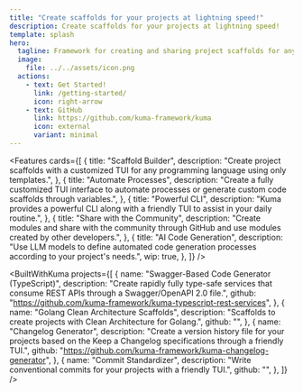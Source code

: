 ```yaml
---
title: "Create scaffolds for your projects at lightning speed!"
description: Create scaffolds for your projects at lightning speed!
template: splash
hero:
  tagline: Framework for creating and sharing project scaffolds for any programming language with an intuitive TUI without needing much effort!
  image:
    file: ../../assets/icon.png
  actions:
    - text: Get Started!
      link: /getting-started/
      icon: right-arrow
    - text: GitHub
      link: https://github.com/kuma-framework/kuma
      icon: external
      variant: minimal
---
```



<Features
  cards={[
    {
      title: "Scaffold Builder",
      description:
        "Create project scaffolds with a customized TUI for any programming language using only templates.",
    },
    {
      title: "Automate Processes",
      description:
        "Create a fully customized TUI interface to automate processes or generate custom code scaffolds through variables.",
    },
    {
      title: "Powerful CLI",
      description:
        "Kuma provides a powerful CLI along with a friendly TUI to assist in your daily routine.",
    },
    {
      title: "Share with the Community",
      description:
        "Create modules and share with the community through GitHub and use modules created by other developers.",
    },
    {
      title: "AI Code Generation",
      description:
        "Use LLM models to define automated code generation processes according to your project's needs.",
      wip: true,
    },
  ]}
/>

<BuiltWithKuma
  projects={[
    {
      name: "Swagger-Based Code Generator (TypeScript)",
      description:
        "Create rapidly fully type-safe services that consume REST APIs through a Swagger/OpenAPI 2.0 file.",
      github: "https://github.com/kuma-framework/kuma-typescript-rest-services",
    },
    {
      name: "Golang Clean Architecture Scaffolds",
      description:
        "Scaffolds to create projects with Clean Architecture for Golang.",
      github: "",
    },
    {
      name: "Changelog Generator",
      description:
        "Create a version history file for your projects based on the Keep a Changelog specifications through a friendly TUI.",
      github: "https://github.com/kuma-framework/kuma-changelog-generator",
    },
    {
      name: "Commit Standardizer",
      description:
        "Write conventional commits for your projects with a friendly TUI.",
      github: "",
    },
  ]}
/>
